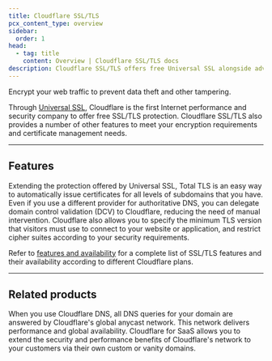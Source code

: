 ```yaml
---
title: Cloudflare SSL/TLS
pcx_content_type: overview
sidebar:
  order: 1
head:
  - tag: title
    content: Overview | Cloudflare SSL/TLS docs
description: Cloudflare SSL/TLS offers free Universal SSL alongside advanced and enterprise features to meet your encryption and certificate management needs.
---
```



<Description>

Encrypt your web traffic to prevent data theft and other tampering.
</Description>

<Plan type="all" />

Through [Universal SSL](/ssl/edge-certificates/universal-ssl/), Cloudflare is the first Internet performance and security company to offer free SSL/TLS protection.
Cloudflare SSL/TLS also provides a number of other features to meet your encryption requirements and certificate management needs.

***

## Features

<Feature header="Total TLS" href="/ssl/edge-certificates/additional-options/total-tls/">
Extending the protection offered by Universal SSL, Total TLS is an easy way to automatically issue certificates for all levels of subdomains that you have.
</Feature>

<Feature header="Delegated DCV" href="/ssl/edge-certificates/changing-dcv-method/methods/delegated-dcv/">
Even if you use a different provider for authoritative DNS, you can delegate domain control validation (DCV) to Cloudflare, reducing the need of manual intervention.
</Feature>

<Feature header="Custom TLS settings" href="/ssl/edge-certificates/additional-options/minimum-tls/">
Cloudflare also allows you to specify the minimum TLS version that visitors must use to connect to your website or application, and restrict cipher suites according to your security requirements.
</Feature>

<br />

Refer to [features and availability](/ssl/reference/all-features/) for a complete list of SSL/TLS features and their availability according to different Cloudflare plans.

***

## Related products

<RelatedProduct header="Cloudflare DNS" href="/dns/" product="dns">
When you use Cloudflare DNS, all DNS queries for your domain are answered by Cloudflare's global anycast network. This network delivers performance and global availability.
</RelatedProduct>

<RelatedProduct header="Cloudflare for SaaS" href="/cloudflare-for-platforms/cloudflare-for-saas/" product="cloudflare-for-platforms">
Cloudflare for SaaS allows you to extend the security and performance benefits of Cloudflare's network to your customers via their own custom or vanity domains.
</RelatedProduct>
